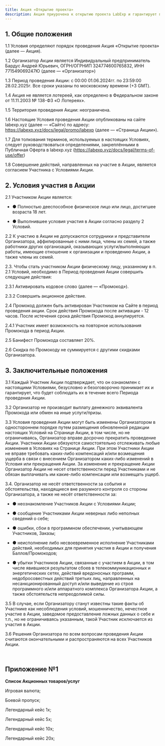 ```yaml
---
title: Акция «Открытие проекта»
description: Акция приурочена к открытию проекта LabExp и гарантирует предоставление участнику акции скидку в размере 20% (двадцати процентов) при активации промо кода.
---
```


## 1. Общие положения

1.1 Условия определяют порядок проведения Акция «Открытие проекта» (далее — Акция).

1.2 Организатор Акции является Индивидуальный предприниматель Бардус Андрей Юрьевич, ОГРН/ОГРНИП 324774600765832, ИНН 771549069247Ю (далее — «Организатор»)

1.3 Период проведения Акции: с 00:00 01.06.2024гг. по 23:59:00 28.02.2025г. Все сроки указаны по московскому времени (+3 GMT).

1.4 Акция не является лотереей, как определено в Федеральном законе от 11.11.2003 № 138-ФЗ «О Лотереях».

1.5 Территория проведения Акции: неограничена.

1.6 Настоящие Условия проведения Акции опубликованы на сайте labexp.xyz (далее — «Сайт») по адресу: https://labexp.xyz/docs/legal/promo/labexp (далее — «Страница Акции»).

1.7 Для толкования терминов, используемых в настоящих Условиях, следует руководствоваться определениями, закреплёнными в Публичная Оферта в labexp.xyz (https://labexp.xyz/docs/legal/terms-of-use/offer)

1.8 Совершение действий, направленных на участие в Акции, является согласием Участника с Условиями Акции.

## 2. Условия участия в Акции

2.1 Участником Акции является:

- ● Полностью дееспособное физическое лицо или лицо, достигшее возраста 18 лет.

- ● Выполнившее условия участия в Акции согласно разделу 2 Условий.

2.2 К участию в Акции не допускаются сотрудники и представители Организатора, аффилированные с ними лица, члены их семей, а также работники других организаций, оказывающих услуги/выполняющих работы, имеющие отношение к организации и проведению Акции, а также члены их семей.

2.3. Чтобы стать участником Акции физическому лицу, указанному в п. 2.1 Условий, необходимо в Период проведения Акции совершить следующие действия:  

2.3.1 Активировать кодовое слово (далее — «Промокод»).

2.3.2 Совершить акционное действие.

2.4 Промокод должен быть активирован Участником на Сайте в период проведения акции. Срок действия Промокода после активации - 12 часов. После истечения срока действия Промокод аннулируется.

2.4.1 Участник имеет возможность на повторное использования Промокода в период Акции.

2.5 Банифест Промокода составляет 20%.

2.6 Скидка по Промокоду не суммируется с другими скидками Организатора.

## 3. Заключительные положения

3.1 Каждый Участник Акции подтверждает, что он ознакомлен с настоящими Условиями, безусловно и безоговорочно принимает их и гарантирует, что будет соблюдать их в течение всего Периода проведения Акции.

3.2 Организатор не производит выплату денежного эквивалента Промокода или обмен на иные услуги/призы.

3.3 Условия проведения Акции могут быть изменены Организатором в одностороннем порядке путем размещения обновленной редакции настоящих Условий на Странице Акции, в том числе, но не ограничиваясь, Организатор вправе досрочно прекратить проведение Акции. Участники Акции обязуются самостоятельно отслеживать любые изменения в Условиях на Странице Акции. При этом Участники Акции не вправе требовать каких-либо компенсаций и/или возмещения ущерба в связи с внесением Организатором каких-либо изменений в Условия или прекращения Акции. За изменение и прекращение Акции Организатор Акции не несет ответственности перед Участниками и не обязан выплачивать им какие-либо компенсации или возмещать ущерб.

3.4. Организатор не несёт ответственности за события и обстоятельства, находящиеся вне разумного контроля со стороны Организатора, а также не несёт ответственности за:

- ● неознакомление Участников Акции с Условиями Акции;

- ● сообщение Участниками Акции неверных либо неполных сведений о себе;

- ● ошибки, сбои в программном обеспечении, учитывающем Участников, Заказы;

- ● неисполнение либо несвоевременное исполнение Участниками действий, необходимых для принятия участия в Акции и получения Баллов/Промокодов;

- ● убытки Участников Акции, связанные с участием в Акции, в том числе явившиеся результатом сбоев в телекоммуникационных и энергетических сетях, действий вредоносных программ, недобросовестных действий третьих лиц, направленных на несанкционированный доступ и/или выведение из строя программного и/или аппаратного комплекса Организатора Акции, а также обстоятельств непреодолимой силы.

3.5 В случае, если Организатору станут известны такие факты об Участнике как несоблюдения условий, мошенничество, нечестное участие в Акции, заведомое предоставление ложных данных о себе и т.п., но не ограничиваясь указанным, такой Участник исключается из участия в Акции.

3.6 Решения Организатора по всем вопросам проведения Акции считаются окончательными и распространяются на всех Участников Акции.

<br/>

## Приложение №1

**Список Акционных товаров/услуг**

Игровая валюта;

Боевой пропуск;

Легендарный кейс 1x;

Легендарный кейс 5x;

Легендарный кейс 10x;

Легендарный кейс 20x;
